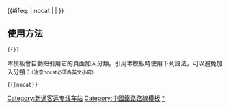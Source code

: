 {{鐵道路線|lua=1
| 模板名稱 = 新通客运专线
| 名稱 = [[新通客运专线]]
| 代表色 = #0033c9
| Logo = [[File:China_Railways.svg|17px]]
| 背景顏色 = #FFFFFF
| 車站列表 = blstart ~ （沈阳方向 ←）#新民北# ~ blline ~ %（北京朝阳方向 ←）姚家窝堡线路所% ~ blend ~ %田家窝堡线路所% ~ 彰武 ~ 章古台 ~ 甘旗卡 ~ 木里图 ~ 通辽
}}
<includeonly>{{#ifeq: {{{1}}} | nocat | <!--空--> | [[Category:新通客运专线车站]] }}</includeonly><noinclude>

==使用方法==
 <nowiki>{{</nowiki>{{PAGENAME}}<nowiki>}}</nowiki>
本模板會自動把引用它的頁面加入分類。引用本模板時使用下列語法，可以避免加入分類：<small>（注意nocat必須為英文小寫）</small>
 <nowiki>{{</nowiki>{{PAGENAME}}<nowiki>|nocat}}</nowiki>
[[Category:中國鐵路路線模板]]
[[Category:新通客运专线车站|*]]
</noinclude>